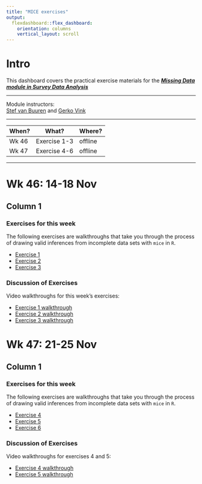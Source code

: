 ```yaml
---
title: "MICE exercises"
output: 
  flexdashboard::flex_dashboard:
    orientation: columns
    vertical_layout: scroll
---
```


# Intro {.sidebar}

This dashboard covers the practical exercise materials for the [***Missing Data module in Survey Data Analysis***](https://osiris.uu.nl/osiris_student_uuprd/OnderwijsCatalogusSelect.do?selectie=cursus&collegejaar=2022&cursus=201300001&taal=nl)

---

Module instructors: <br>
[Stef van Buuren](https://www.stefvanbuuren.name) and [Gerko Vink](https://www.gerkovink.com) <br>

---

| When? | What?        | Where? |
|-------|--------------|--------|
| Wk 46 | Exercise 1-3 | offline |
| Wk 47 | Exercise 4-6 | offline |

---

# Wk 46: 14-18 Nov

## Column 1

### Exercises for this week

The following exercises are walkthroughs that take you through the process of drawing valid inferences from incomplete data sets with `mice` in `R`. 

- [Exercise 1](Exercises/Exercise 1/1.-Ad_hoc_methods.html)
- [Exercise 2](Exercises/Exercise 2/2.-Convergence_and_pooling.html)
- [Exercise 3](Exercises/Exercise 3/3.-Missingness_inspection.html)

### Discussion of Exercises

Video walkthroughs for this week's exercises:

- [Exercise 1 walkthrough](https://www.dropbox.com/s/cb2yptcr6dfv0u8/Exercise%201.mp4?dl=0)
- [Exercise 2 walkthrough](https://www.dropbox.com/s/2118fbiirf91mq0/Exercise%202.mp4?dl=0)
- [Exercise 3 walkthrough](https://www.dropbox.com/s/77ckcmwjy82wl9w/Exercise%203.mp4?dl=0)

# Wk 47: 21-25 Nov

## Column 1

### Exercises for this week

The following exercises are walkthroughs that take you through the process of drawing valid inferences from incomplete data sets with `mice` in `R`. 

- [Exercise 4](Exercises/Exercise 4/4.-Passive-imputation_post_processing.html)
- [Exercise 5](Exercises/Exercise 5/5.-Combining_inferences.html)
- [Exercise 6](Exercises/Exercise 6/Multi_level_data.html)

### Discussion of Exercises

Video walkthroughs for exercises 4 and 5:

- [Exercise 4 walkthrough](https://www.dropbox.com/s/9u9ncf1qgxj3g9u/Exercise%204.mp4?dl=0)
- [Exercise 5 walkthrough](https://www.dropbox.com/s/9ykzcci5kf5lguw/Exercise%205.mp4?dl=0)
